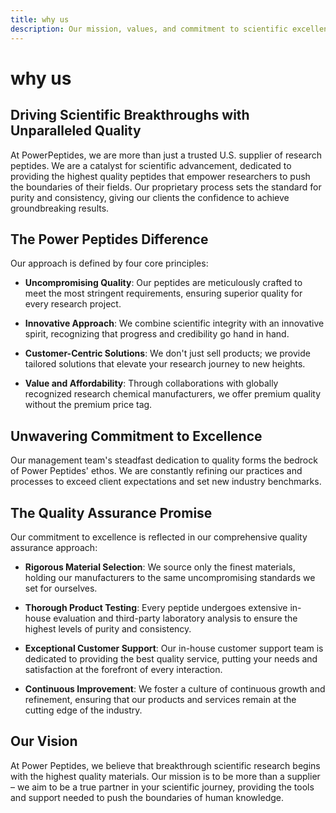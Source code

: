 ```yaml
---
title: why us
description: Our mission, values, and commitment to scientific excellence
---
```


# why us

## Driving Scientific Breakthroughs with Unparalleled Quality

At PowerPeptides, we are more than just a trusted U.S. supplier of research peptides. We are a catalyst for scientific advancement, dedicated to providing the highest quality peptides that empower researchers to push the boundaries of their fields. Our proprietary process sets the standard for purity and consistency, giving our clients the confidence to achieve groundbreaking results.

## The Power Peptides Difference

Our approach is defined by four core principles:

- **Uncompromising Quality**: Our peptides are meticulously crafted to meet the most stringent requirements, ensuring superior quality for every research project.

- **Innovative Approach**: We combine scientific integrity with an innovative spirit, recognizing that progress and credibility go hand in hand.

- **Customer-Centric Solutions**: We don't just sell products; we provide tailored solutions that elevate your research journey to new heights.

- **Value and Affordability**: Through collaborations with globally recognized research chemical manufacturers, we offer premium quality without the premium price tag.

## Unwavering Commitment to Excellence

Our management team's steadfast dedication to quality forms the bedrock of Power Peptides' ethos. We are constantly refining our practices and processes to exceed client expectations and set new industry benchmarks.

## The Quality Assurance Promise

Our commitment to excellence is reflected in our comprehensive quality assurance approach:

- **Rigorous Material Selection**: We source only the finest materials, holding our manufacturers to the same uncompromising standards we set for ourselves.

- **Thorough Product Testing**: Every peptide undergoes extensive in-house evaluation and third-party laboratory analysis to ensure the highest levels of purity and consistency.

- **Exceptional Customer Support**: Our in-house customer support team is dedicated to providing the best quality service, putting your needs and satisfaction at the forefront of every interaction.

- **Continuous Improvement**: We foster a culture of continuous growth and refinement, ensuring that our products and services remain at the cutting edge of the industry.

## Our Vision

At Power Peptides, we believe that breakthrough scientific research begins with the highest quality materials. Our mission is to be more than a supplier – we aim to be a true partner in your scientific journey, providing the tools and support needed to push the boundaries of human knowledge.